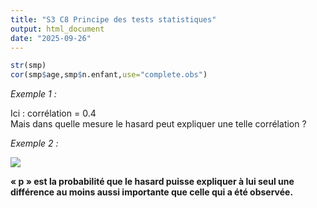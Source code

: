 ```yaml
---
title: "S3 C8 Principe des tests statistiques"
output: html_document
date: "2025-09-26"
---
```


```r
str(smp)
cor(smp$age,smp$n.enfant,use="complete.obs")
```

*Exemple 1 :*

Ici : corrélation = 0.4\
Mais dans quelle mesure le hasard peut expliquer une telle corrélation ?

*Exemple 2 :*

![](images/clipboard-3709520517.png)

**« p » est la probabilité que le hasard puisse expliquer à lui seul une différence au moins aussi importante que celle qui a été observée.**
